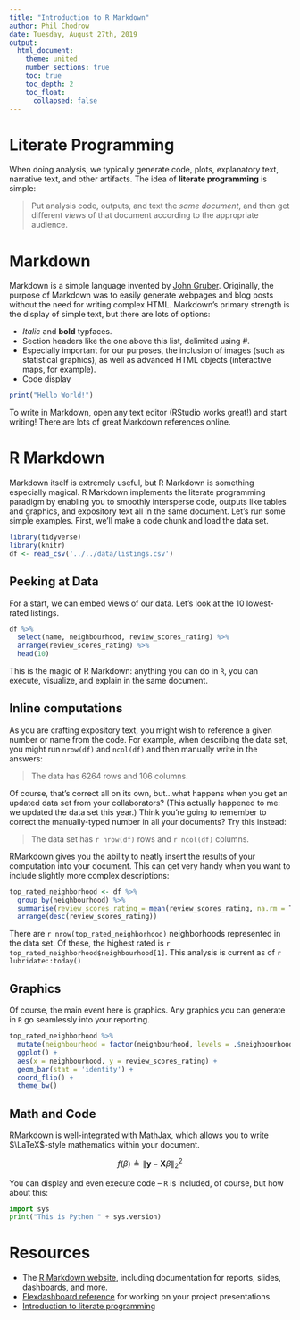 ```yaml
---
title: "Introduction to R Markdown"
author: Phil Chodrow
date: Tuesday, August 27th, 2019
output: 
  html_document:
    theme: united
    number_sections: true
    toc: true
    toc_depth: 2
    toc_float: 
      collapsed: false
---
```


# Literate Programming

When doing analysis, we typically generate code, plots, explanatory text, narrative text, and other artifacts. The idea of **literate programming** is simple: 

> Put analysis code, outputs, and text the *same document*, and then get different *views* of that document according to the appropriate audience.  

# Markdown

Markdown is a simple language invented by [John Gruber](https://daringfireball.net/projects/markdown/). Originally, the purpose of Markdown was to easily generate webpages and blog posts without the need for writing complex HTML. Markdown's primary strength is the display of simple text, but there are lots of options: 

- *Italic* and **bold** typfaces. 
- Section headers like the one above this list, delimited using \#. 
- Especially important for our purposes, the inclusion of images (such as statistical graphics), as well as advanced HTML objects (interactive maps, for example). 
- Code display

```r
print("Hello World!")
```

To write in Markdown, open any text editor (RStudio works great!) and start writing! There are lots of great Markdown references online. 

# R Markdown {.tabset}

Markdown itself is extremely useful, but R Markdown is something especially magical. R Markdown implements the literate programming paradigm by enabling you to smoothly intersperse code, outputs like tables and graphics, and expository text all in the same document. Let's run some simple examples. First, we'll make a code chunk and load the data set. 

```r
library(tidyverse)
library(knitr)
df <- read_csv('../../data/listings.csv')
```

## Peeking at Data 

For a start, we can embed views of our data. Let's look at the 10 lowest-rated listings. 

```r
df %>% 
  select(name, neighbourhood, review_scores_rating) %>% 
  arrange(review_scores_rating) %>% 
  head(10) 
```

This is the magic of R Markdown: anything you can do in `R`, you can execute, visualize, and explain in the same document. 

## Inline computations

As you are crafting expository text, you might wish to reference a given number or name from the code. 
For example, when describing the data set, you might run `nrow(df)` and `ncol(df)` and then manually write in the answers: 

> The data has 6264 rows and 106 columns. 

Of course, that's correct all on its own, but...what happens when you get an updated data set from your collaborators? (This actually happened to me: we updated the data set this year.) Think you're going to remember to correct the manually-typed number in all your documents?  Try this instead: 

> The data set has ```r nrow(df)``` rows and ```r ncol(df)``` columns. 

RMarkdown gives you the ability to neatly insert the results of your computation into your document. This can get very handy when you want to include slightly more complex descriptions: 

```r
top_rated_neighborhood <- df %>% 
  group_by(neighbourhood) %>% 
  summarise(review_scores_rating = mean(review_scores_rating, na.rm = T)) %>% 
  arrange(desc(review_scores_rating))
```

There are ```r nrow(top_rated_neighborhood)``` neighborhoods represented in the data set. Of these, the highest rated is ```r top_rated_neighborhood$neighbourhood[1]```. This analysis is current as of ```r lubridate::today()```

## Graphics

Of course, the main event here is graphics. Any graphics you can generate in `R` go seamlessly into your reporting. 

```r
top_rated_neighborhood %>% 
  mutate(neighbourhood = factor(neighbourhood, levels = .$neighbourhood)) %>% 
  ggplot() + 
  aes(x = neighbourhood, y = review_scores_rating) + 
  geom_bar(stat = 'identity') + 
  coord_flip() + 
  theme_bw() 
```

## Math and Code

RMarkdown is well-integrated with MathJax, which allows you to write $\LaTeX$-style mathematics within your document. 

$$f(\beta) \triangleq \lVert \mathbf{y} - \mathbf{X}\beta \rVert_2^2$$ 

You can display and even execute code -- `R` is included, of course, but how about this: 
```python
import sys
print("This is Python " + sys.version)
```

# Resources

- The [R Markdown website](https://rmarkdown.rstudio.com/), including documentation for reports, slides, dashboards, and more. 
- [Flexdashboard reference](https://rmarkdown.rstudio.com/flexdashboard/index.html) for working on your project presentations. 
- [Introduction to literate programming](https://en.wikipedia.org/wiki/Literate_programming)

